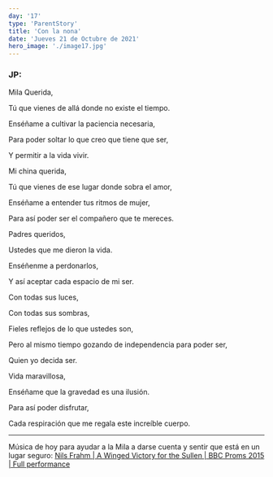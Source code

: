 ```yaml
---
day: '17'
type: 'ParentStory'
title: 'Con la nona'
date: 'Jueves 21 de Octubre de 2021'
hero_image: './image17.jpg'
---
```


### JP:

Mila Querida,

Tú que vienes de allá donde no existe el tiempo.

Enséñame a cultivar la paciencia necesaria,

Para poder soltar lo que creo que tiene que ser,

Y permitir a la vida vivir.

Mi china querida,

Tú que vienes de ese lugar donde sobra el amor,

Enséñame a entender tus ritmos de mujer,

Para así poder ser el compañero que te mereces.

Padres queridos,

Ustedes que me dieron la vida.

Enséñenme a perdonarlos,

Y así aceptar cada espacio de mi ser.

Con todas sus luces,

Con todas sus sombras,

Fieles reflejos de lo que ustedes son,

Pero al mismo tiempo gozando de independencia para poder ser,

Quien yo decida ser.

Vida maravillosa,

Enséñame que la gravedad es una ilusión.

Para así poder disfrutar,

Cada respiración que me regala este increíble cuerpo.

---

Música de hoy para ayudar a la Mila a darse cuenta y sentir que está en un lugar seguro:
[Nils Frahm | A Winged Victory for the Sullen | BBC Proms 2015 | Full performance
](https://www.youtube.com/watch?v=e1mHyj3lubQ&t=2617s)
